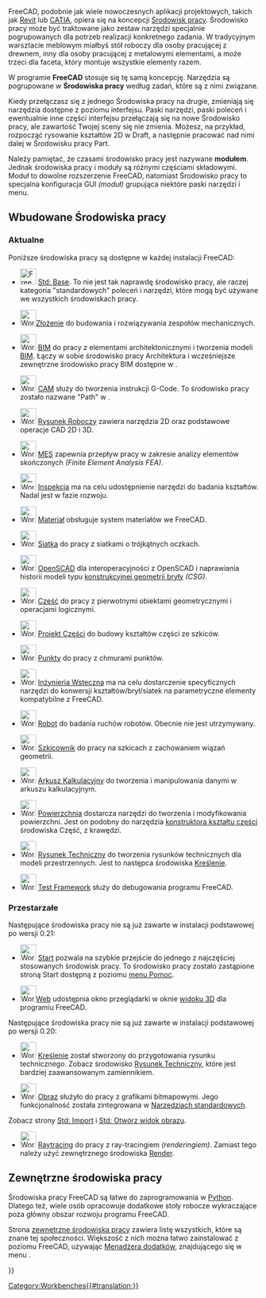 <languages/>

<div class="mw-translate-fuzzy">
{{Docnav/pl
|[[Property_editor/pl|Edytor właściwości]]
|[[Std_Base/pl|Strona Startowa]]
|IconL=
|IconR=Freecad.svg
}}
</div>

FreeCAD, podobnie jak wiele nowoczesnych aplikacji projektowych, takich jak [https://en.wikipedia.org/wiki/Autodesk_Revit Revit] lub [https://en.wikipedia.org/wiki/CATIA CATIA], opiera się na koncepcji [https://en.wikipedia.org/wiki/Workbench Środowisk pracy]. Środowisko pracy może być traktowane jako zestaw narzędzi specjalnie pogrupowanych dla potrzeb realizacji konkretnego zadania. W tradycyjnym warsztacie meblowym miałbyś stół roboczy dla osoby pracującej z drewnem, inny dla osoby pracującej z metalowymi elementami, a może trzeci dla faceta, który montuje wszystkie elementy razem.

W programie '''FreeCAD''' stosuje się tę samą koncepcję. Narzędzia są pogrupowane w '''Środowiska pracy''' według zadań, które są z nimi związane.

Kiedy przełączasz się z jednego Środowiska pracy na drugie, zmieniają się narzędzia dostępne z poziomu interfejsu. Paski narzędzi, paski poleceń i ewentualnie inne części interfejsu przełączają się na nowe Środowisko pracy, ale zawartość Twojej sceny się nie zmienia. Możesz, na przykład, rozpocząć rysowanie kształtów 2D w Draft, a następnie pracować nad nimi dalej w Środowisku pracy Part.

Należy pamiętać, że czasami środowisko pracy jest nazywane '''modułem'''. Jednak środowiska pracy i moduły są różnymi częściami składowymi. Moduł to dowolne rozszerzenie FreeCAD, natomiast Środowisko pracy to specjalna konfiguracja GUI ''(moduł)'' grupująca niektóre paski narzędzi i menu.

<span id="Built-in_workbenches"></span>
== Wbudowane Środowiska pracy ==

<span id="Current"></span>
===Aktualne===

Poniższe środowiska pracy są dostępne w każdej instalacji FreeCAD:

<!--Proszę zachować spójność tej listy z Online_Help_Toc, User_hub i Manual:The_FreeCAD_Interface.-->
* [[Image:Freecad.svg|32px]] [[Std_Base/pl|Std: Base]]. To nie jest tak naprawdę środowisko pracy, ale raczej kategoria "standardowych" poleceń i narzędzi, które mogą być używane we wszystkich środowiskach pracy.

* [[Image:Workbench_Assembly.svg|32px]][[Assembly_Workbench/pl|Złożenie]] do budowania i rozwiązywania zespołów mechanicznych. {{Version/pl|1.0}}

* [[Image:Workbench_BIM.svg|32px]] [[BIM_Workbench/pl|BIM]] do pracy z elementami architektonicznymi i tworzenia modeli [https://en.wikipedia.org/wiki/Building_information_modeling BIM]. Łączy w sobie środowisko pracy Architektura i wcześniejsze zewnętrzne środowisko pracy BIM dostępne w {{VersionMinus|0.21}}.

* [[Image:Workbench_CAM.svg|32px]] [[CAM_Workbench/pl|CAM]] służy do tworzenia instrukcji G-Code. To środowisko pracy zostało nazwane "Path" w {{VersionMinus/pl|0.21}}.

* [[Image:Workbench_Draft.svg|32px]] [[Draft_Workbench/pl|Rysunek Roboczy]] zawiera narzędzia 2D oraz podstawowe operacje CAD 2D i 3D.

* [[Image:Workbench_FEM.svg|32px]] [[FEM_Workbench/pl|MES]] zapewnia przepływ pracy w zakresie analizy elementów skończonych ''(Finite Element Analysis FEA)''.

* [[Image: Workbench_Inspection.svg|32px]] [[Inspection_Workbench/pl|Inspekcja]] ma na celu udostępnienie narzędzi do badania kształtów. Nadal jest w fazie rozwoju.

* [[Image:Workbench_Material.svg|32px]] [[Material_Workbench|Materiał]] obsługuje system materiałów we FreeCAD. {{Version/pl|1.0}}

* [[Image:Workbench_Mesh.svg|32px]] [[Mesh_Workbench/pl|Siatka]] do pracy z siatkami o trójkątnych oczkach.

* [[Image:Workbench_OpenSCAD.svg|32px]] [[OpenSCAD_Workbench/pl|OpenSCAD]] dla interoperacyjności z OpenSCAD i naprawiania historii modeli typu [[Constructive_solid_geometry/pl|konstrukcyjnej geometrii bryły]] ''(CSG)''.

* [[Image:Workbench_Part.svg|32px]] [[Part_Workbench/pl|Część]] do pracy z pierwotnymi obiektami geometrycznymi i operacjami logicznymi.

* [[Image:Workbench_PartDesign.svg|32px]] [[PartDesign_Workbench/pl|Projekt Części]] do budowy kształtów części ze szkiców.

* [[Image:Workbench_Points.svg|32px]] [[Points_Workbench/pl|Punkty]] do pracy z chmurami punktów.

* [[Image:Workbench_Reverse_Engineering.svg|32px]] [[Reverse_Engineering_Workbench/pl|Inżynieria Wsteczna]] ma na celu dostarczenie specyficznych narzędzi do konwersji kształtów/brył/siatek na parametryczne elementy kompatybilne z FreeCAD.

* [[Image:Workbench_Robot.svg|32px]] [[Robot_Workbench/pl|Robot]] do badania ruchów robotów. Obecnie nie jest utrzymywany.

* [[Image:Workbench_Sketcher.svg|32px]] [[Sketcher_Workbench/pl|Szkicownik]] do pracy na szkicach z zachowaniem wiązań geometrii.

* [[Image:Workbench_Spreadsheet.svg|32px]] [[Spreadsheet_Workbench/pl|Arkusz Kalkulacyjny]] do tworzenia i manipulowania danymi w arkuszu kalkulacyjnym.

* [[Image:Workbench_Surface.svg|32px]] [[Surface_Workbench/pl|Powierzchnia]] dostarcza narzędzi do tworzenia i modyfikowania powierzchni. Jest on podobny do narzędzia [[Part_Builder/pl|konstruktora kształtu części]] środowiska Część, z krawędzi.

* [[Image:Workbench_TechDraw.svg|32px]] [[TechDraw_Workbench/pl|Rysunek Techniczny]] do tworzenia rysunków technicznych dla modeli przestrzennych. Jest to następca środowiska [[Drawing_Workbench/pl|Kreślenie]].

* [[Image:Workbench_Test.svg|32px]] [[Testing/pl|Test Framework]] służy do debugowania programu FreeCAD.

<span id="Obsolete"></span>
===Przestarzałe===

Następujące środowiska pracy nie są już zawarte w instalacji podstawowej po wersji 0.21:

* [[Image:Workbench_Start.svg|32px]] [[Start_Workbench/pl|Start]] pozwala na szybkie przejście do jednego z najczęściej stosowanych środowisk pracy. To środowisko pracy zostało zastąpione stroną Start dostępną z poziomu [[Std_Help_Menu/pl|menu Pomoc]].

* [[Image:Workbench_Web.svg|32px]][[Web_Workbench/pl|Web]] udostępnia okno przeglądarki w oknie [[3D_view/pl|widoku 3D]] dla programiu FreeCAD.

Następujące środowiska pracy nie są już zawarte w instalacji podstawowej po wersji 0.20:

* [[Image:Workbench_Drawing.svg|32px]] [[Drawing_Workbench/pl|Kreślenie]] został stworzony do przygotowania rysunku technicznego. Zobacz środowisko [[TechDraw_Workbench/pl|Rysunek Techniczny]], które jest bardziej zaawansowanym zamiennikiem.

* [[Image:Workbench_Image.svg|32px]] [[Image_Workbench/pl|Obraz]] służyło do pracy z grafikami bitmapowymi. Jego funkcjonalność została zintegrowana w [[Std_Base/pl|Narzędziach standardowych]].
Zobacz strony [[Std_Import/pl|Std: Import]] i [[Std_ViewLoadImage/pl|Std: Otwórz widok obrazu]].

* [[Image:Workbench_Raytracing.svg|32px]] [[Raytracing_Workbench/pl|Raytracing]] do pracy z ray-tracingiem ''(renderingiem)''. Zamiast tego należy użyć zewnętrznego środowiska [https://github.com/FreeCAD/FreeCAD-render Render].

<span id="External_workbenches"></span>
==Zewnętrzne środowiska pracy==

Środowiska pracy FreeCAD są łatwe do zaprogramowania w [[Python|Python]]. Dlatego też, wiele osób opracowuje dodatkowe stoły robocze wykraczające poza główny obszar rozwoju programu FreeCAD.

Strona [[External_workbenches/pl|zewnętrzne środowiska pracy]] zawiera listę wszystkich, które są znane tej społeczności. Większość z nich można łatwo zainstalować z poziomu FreeCAD, używając [[Std_AddonMgr/pl|Menadżera dodatków]], znajdującego się w menu {{MenuCommand|Narzędzia → [[Image:Std_AddonMgr.svg|24px]] Menadżer dodatków}}. 


<div class="mw-translate-fuzzy">
{{Docnav/pl
|[[Property_editor/pl|Edytor właściwości]]
|[[Std_Base/pl|Strona Startowa]]
|IconL=
|IconR=Freecad.svg
}}
</div>

{{Userdocnavi{{#translation:}}}}
[[Category:Workbenches{{#translation:}}]]